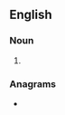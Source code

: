 {{also|Bourns}}
==English==

===Noun===
{{head|en|noun plural form}}

# {{plural of|bourn|lang=en}}

===Anagrams===
* {{anagrams|en|a=bnorsu|Burson|burons|suborn}}